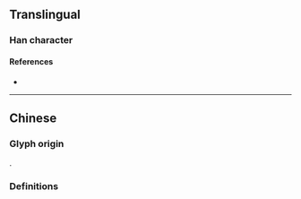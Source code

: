 {{also|灘}}
{{character info}}
==Translingual==

===Han character===
{{Han char|rn=85|rad=水|as=10|sn=13|four=30115|canj=EEOG|ids=⿰氵难}}

====References====
* {{Han ref|kx=0643.241|hdz=31711.060|uh=6EE9|ud=28393}}

----

==Chinese==

===Glyph origin===
{{Han simp|灘|f=難|t=难}}.

===Definitions===
{{zh-see|灘}}
